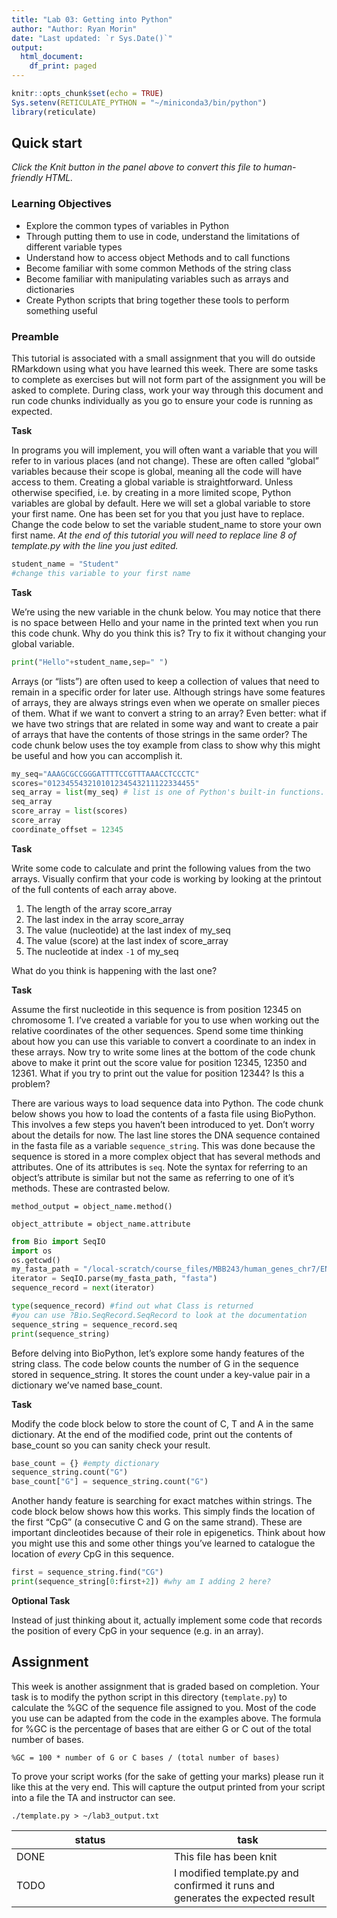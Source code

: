 ```yaml
---
title: "Lab 03: Getting into Python"
author: "Author: Ryan Morin"
date: "Last updated: `r Sys.Date()`"
output:
  html_document:
    df_print: paged
---
```


```r
knitr::opts_chunk$set(echo = TRUE)
Sys.setenv(RETICULATE_PYTHON = "~/miniconda3/bin/python")
library(reticulate)

```



## Quick start

*Click the Knit button in the panel above to convert this file to human-friendly HTML.* 

### Learning Objectives

- Explore the common types of variables in Python
- Through putting them to use in code, understand the limitations of different variable types
- Understand how to access object Methods and to call functions
- Become familiar with some common Methods of the string class
- Become familiar with manipulating variables such as arrays and dictionaries
- Create Python scripts that bring together these tools to perform something useful

### Preamble

This tutorial is associated with a small assignment that you will do outside RMarkdown using what you have learned this week. There are some tasks to complete as exercises but will not form part of the assignment you will be asked to complete. During class, work your way through this document and run code chunks individually as you go to ensure your code is running as expected. 

**Task**

In programs you will implement, you will often want a variable that you will refer to in various places (and not change). These are often called "global" variables because their scope is global, meaning all the code will have access to them. Creating a global variable is straightforward. Unless otherwise specified, i.e. by creating in a more limited scope, Python variables are global by default. Here we will set a global variable to store your first name. One has been set for you that you just have to replace. Change the code below to set the variable student_name to store your own first name. _At the end of this tutorial you will need to replace line 8 of template.py with the line you just edited._ 


```python
student_name = "Student" 
#change this variable to your first name

```

**Task**

We're using the new variable in the chunk below. You may notice that there is no space between Hello and your name in the printed text when you run this code chunk. Why do you think this is? Try to fix it without changing your global variable. 

```python
print("Hello"+student_name,sep=" ")
```

Arrays (or "lists") are often used to keep a collection of values that need to remain in a specific order for later use. Although strings have some features of arrays, they are always strings even when we operate on smaller pieces of them. What if we want to convert a string to an array? Even better: what if we have two strings that are related in some way and want to create a pair of arrays that have the contents of those strings in the same order? The code chunk below uses the toy example from class to show why this might be useful and how you can accomplish it. 

```python
my_seq="AAAGCGCCGGGATTTTCCGTTTAAACCTCCCTC"
scores="012345543210101234543211122334455"
seq_array = list(my_seq) # list is one of Python's built-in functions.
seq_array 
score_array = list(scores)
score_array
coordinate_offset = 12345

```

**Task**

Write some code to calculate and print the following values from the two arrays. Visually confirm that your code is working by looking at the printout of the full contents of each array above. 

1. The length of the array score_array
2. The last index in the array score_array
3. The value (nucleotide) at the last index of my_seq
4. The value (score) at the last index of score_array
5. The nucleotide at index `-1` of my_seq

What do you think is happening with the last one? 

**Task**

Assume the first nucleotide in this sequence is from position 12345 on chromosome 1. I've created a variable for you to use when working out the relative coordinates of the other sequences. Spend some time thinking about how you can use this variable to convert a coordinate to an index in these arrays. Now try to write some lines at the bottom of the code chunk above to make it print out the score value for position 12345, 12350 and 12361. What if you try to print out the value for position 12344? Is this a problem? 


There are various ways to load sequence data into Python. The code chunk below shows you how to load the contents of a fasta file using BioPython. This involves a few steps you haven't been introduced to yet. Don't worry about the details for now. The last line stores the DNA sequence contained in the fasta file as a variable `sequence_string`. This was done because the sequence is stored in a more complex object that has several methods and attributes. One of its attributes is `seq`. Note the syntax for referring to an object's attribute is similar but not the same as referring to one of it's methods. These are contrasted below.

`method_output = object_name.method()`

`object_attribute = object_name.attribute`

```python
from Bio import SeqIO
import os
os.getcwd()
my_fasta_path = "/local-scratch/course_files/MBB243/human_genes_chr7/ENST00000199447.fa"
iterator = SeqIO.parse(my_fasta_path, "fasta")
sequence_record = next(iterator)

type(sequence_record) #find out what Class is returned
#you can use ?Bio.SeqRecord.SeqRecord to look at the documentation
sequence_string = sequence_record.seq
print(sequence_string)
```

Before delving into BioPython, let's explore some handy features of the string class. The code below counts the number of G in the sequence stored in sequence_string. It stores the count under a key-value pair in a dictionary we've named base_count. 

**Task** 

Modify the code block below to store the count of C, T and A in the same dictionary. At the end of the modified code, print out the contents of base_count so you can sanity check your result. 

```python
base_count = {} #empty dictionary
sequence_string.count("G")
base_count["G"] = sequence_string.count("G")

```

Another handy feature is searching for exact matches within strings. The code block below shows how this works. This simply finds the location of the first "CpG" (a consecutive C and G on the same strand). These are important dincleotides because of their role in epigenetics. Think about how you might use this and some other things you've learned to catalogue the location of _every_ CpG in this sequence.

```python
first = sequence_string.find("CG")
print(sequence_string[0:first+2]) #why am I adding 2 here?
```

**Optional Task**

Instead of just thinking about it, actually implement some code that records the position of every CpG in your sequence (e.g. in an array).

## Assignment

This week is another assignment that is graded based on completion. Your task is to modify the python script in this directory (`template.py`) to calculate the %GC of the sequence file assigned to you. Most of the code you use can be adapted from the code in the examples above. The formula for %GC is the percentage of bases that are either G or C out of the total number of bases.

`%GC = 100 * number of G or C bases / (total number of bases)`

To prove your script works (for the sake of getting your marks) please run it like this at the very end. This will capture the output printed from your script into a file the TA and instructor can see. 

`./template.py > ~/lab3_output.txt`

|status|task|
|-|-|
|DONE|This file has been knit|
|TODO|I modified template.py and confirmed it runs and generates the expected result|
